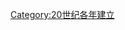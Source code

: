 {{estcat|192|7|1919|1930}}
{{Commons cat|1927 establishments}}

[[Category:20世纪各年建立|Category:20世纪各年建立]]